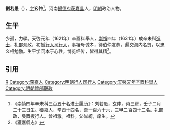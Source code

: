 '''劉若愚'''（{{bd|16世紀||17世紀|}}），[[表字|字]]'''玄仲'''<ref>《崇祯四年辛未科三百五十名进士履历》：刘若愚，玄仲，诗三房，壬子二月二十三日生。獲嘉人，辛酉十四名，會一百六十六，三甲二百四十二名。礼部政，癸酉授行人。曾祖激。祖科。父举綺，庠生。</ref>，河南[[歸德府|歸德府]][[获嘉县|获嘉县]]人，[[明朝|明朝]]政治人物。

==生平==
少孤，力學。天啓元年（1621年）辛酉科舉人，[[崇禎|崇禎]]四年（1631年）成辛未科[[進士|進士]]，礼部观政，初授[[行人司|行人司]][[行人|行人]]，事祖母诚孝，待伯仲友恭，遍交海内名贤，以忠义相勉励。生平学问本于心性，博览经传，皆得其精<ref>《獲嘉縣志》</ref>。

==引用==
{{reflist}}

{{崇禎四年辛未科殿試金榜}}
{{明朝人物小作品}}
[[Category:劉姓|R]]
[[Category:获嘉人|Category:获嘉人]]
[[Category:明朝行人司行人|Category:明朝行人司行人]]
[[Category:天啓元年辛酉科舉人|Category:天啓元年辛酉科舉人]]
[[Category:明朝禮部觀政|Category:明朝禮部觀政]]